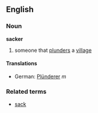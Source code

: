 ==English==
===Noun===
'''sacker'''

# someone that [[plunder]]s a [[village]]

====Translations====
*German: [[Plünderer]] ''m''

===Related terms===
*[[sack]]